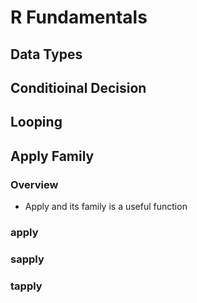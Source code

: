 # R Fundamentals {#fundamentals}

## Data Types

## Conditioinal Decision

## Looping

## Apply Family

### Overview

- Apply and its family is a useful function

### apply

### sapply

### tapply


